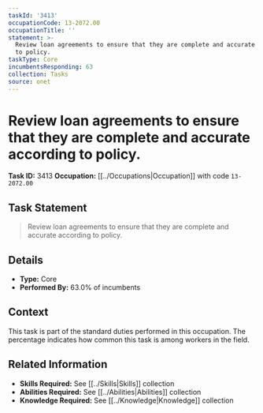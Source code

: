 ```yaml
---
taskId: '3413'
occupationCode: 13-2072.00
occupationTitle: ''
statement: >-
  Review loan agreements to ensure that they are complete and accurate according
  to policy.
taskType: Core
incumbentsResponding: 63
collection: Tasks
source: onet
---
```

# Review loan agreements to ensure that they are complete and accurate according to policy.

**Task ID:** 3413
**Occupation:** [[../Occupations|Occupation]] with code `13-2072.00`

## Task Statement

> Review loan agreements to ensure that they are complete and accurate according to policy.

## Details

- **Type:** Core
- **Performed By:** 63.0% of incumbents

## Context

This task is part of the standard duties performed in this occupation. The percentage indicates how common this task is among workers in the field.

## Related Information

- **Skills Required:** See [[../Skills|Skills]] collection
- **Abilities Required:** See [[../Abilities|Abilities]] collection
- **Knowledge Required:** See [[../Knowledge|Knowledge]] collection
